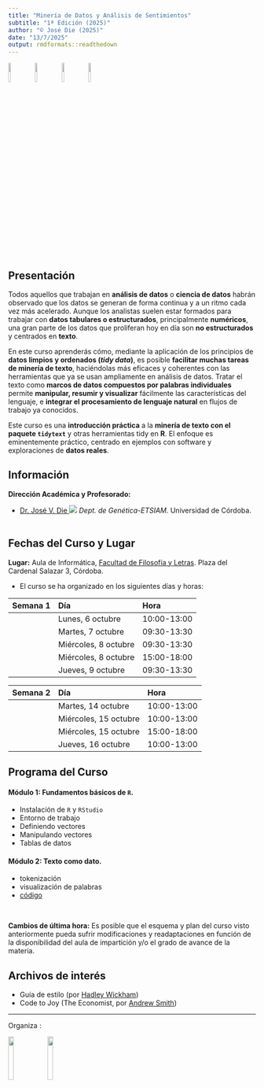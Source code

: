 ```yaml
---
title: "Minería de Datos y Análisis de Sentimientos"
subtitle: "1ª Edición (2025)"
author: "© José Die (2025)"
date: "13/7/2025"
output: rmdformats::readthedown
---
```


  
![](img/rstudio.jpeg){ width=10% } 
![](img/tidyverse.png){ width=10% } 
![](img/ggplot2.png){ width=10% } 
![](img/tidytext.png){ width=10% }

## Presentación

Todos aquellos que trabajan en **análisis de datos** o **ciencia de datos** habrán observado que los datos se generan de forma continua y a un ritmo cada vez más acelerado. Aunque los analistas suelen estar formados para trabajar con **datos tabulares o estructurados**, principalmente **numéricos**, una gran parte de los datos que proliferan hoy en día son **no estructurados** y centrados en **texto**.

En este curso aprenderás cómo, mediante la aplicación de los principios de **datos limpios y ordenados (_tidy data_)**, es posible **facilitar muchas tareas de minería de texto**, haciéndolas más eficaces y coherentes con las herramientas que ya se usan ampliamente en análisis de datos. Tratar el texto como **marcos de datos compuestos por palabras individuales** permite **manipular, resumir y visualizar** fácilmente las características del lenguaje, e **integrar el procesamiento de lenguaje natural** en flujos de trabajo ya conocidos.

Este curso es una **introducción práctica** a la **minería de texto con el paquete `tidytext`** y otras herramientas tidy en **R**. El enfoque es eminentemente práctico, centrado en ejemplos con software y exploraciones de **datos reales**.


## Información

**Dirección Académica y Profesorado:**  

- [Dr. José V. Die <img src="https://img.icons8.com/external-kiranshastry-lineal-kiranshastry/16/000000/external-email-interface-kiranshastry-lineal-kiranshastry.png"/>](mailto:jose.die@uco.es)
  *Dept. de Genética-ETSIAM.* Universidad de Córdoba.<br/><br/>

## Fechas del Curso y Lugar
  
**Lugar:** Aula de Informática, [Facultad de Filosofía y Letras](https://www.uco.es/filosofiayletras/images/documentos/planos-situacion.pdf). Plaza del Cardenal Salazar 3, Córdoba.

* El curso se ha organizado en los siguientes días y horas: 

| **Semana 1**   | **Día** | **Hora** |
  |:---------------|:-------|:------|
  | | Lunes, 6 octubre  | 10:00-13:00  |
  | | Martes, 7 octubre  | 09:30-13:30  |
  | | Miércoles, 8 octubre | 09:30-13:30  |
  | | Miércoles, 8 octubre    | 15:00-18:00 |
  | | Jueves, 9 octubre    | 09:30-13:30 |
  
| **Semana 2**   | **Día** | **Hora** |
  |:---------------|:-------|:------|
  | | Martes, 14 octubre  | 10:00-13:00  |
  | | Miércoles, 15 octubre | 10:00-13:00  |
  | | Miércoles, 15 octubre | 15:00-18:00  |
  | | Jueves, 16 octubre    | 10:00-13:00 |
  
  
## Programa del Curso
  
#### Módulo 1: Fundamentos básicos de `R`.
  - Instalación de `R` y `RStudio`
- Entorno de trabajo
- Definiendo vectores
- Manipulando vectores
- Tablas de datos

#### Módulo 2: Texto como dato. 
  - tokenización
  - visualización de palabras
  -   [código](script2.html)


<br>
    
    
**Cambios de última hora:** Es posible que el esquema y plan del curso visto anteriormente pueda sufrir modificaciones y readaptaciones en función de la disponibilidad del aula de impartición y/o el grado de avance de la materia.   


## Archivos de interés

- Guía de estilo (por [Hadley Wickham](http://adv-r.had.co.nz/Style.html))
- Code to Joy (The Economist, por [Andrew Smith](https://www.economist.com/1843/2018/05/29/code-to-joy))

---
  
  Organiza :
  
  ![](img/uco.png){ width=15% } ![](img/idep.jpg){ width=15% }
